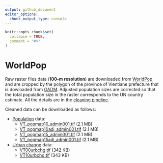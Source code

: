 ```yaml
---
output: github_document
editor_options: 
  chunk_output_type: console
---
```


<!-- README.md is generated from README.Rmd. Please edit that file -->

```r
knitr::opts_chunk$set(
  collapse = TRUE,
  comment = "#>"
)
```
# WorldPop

<!-- badges: start -->
<!-- badges: end -->

Raw raster files data (**100-m resolution**) are downloaded from
[WorldPop](https://www.worldpop.org) and are cropped by the polygon of the
province of Vientiane prefecture that is dowloaded from [GADM](https://gadm.org).
Adjusted population sizes are corrected so that the total population size in the
raster corresponds to the UN country estimate. All the details are in the
[cleaning pipeline](https://ecomore2.github.io/worldpop/make_data.html).

Cleaned data can be downloaded as follows:

* [Population](https://www.worldpop.org/geodata/summary?id=61) data:
  + [VT_popmap10_admin001.tif](https://www.dropbox.com/s/b1byouuilije6ly/VT_popmap10_admin001.tif?dl=0) (2.1 MB)
  + [VT_popmap10adj_admin001.tif](https://www.dropbox.com/s/9ottfpf34oznywx/VT_popmap10adj_admin001.tif?dl=0) (2.1 MB)
  + [VT_popmap15_admin001.tif](https://www.dropbox.com/s/kc8rq5mh6tq2sxk/VT_popmap15_admin001.tif?dl=0) (2.1 MB)
  + [VT_popmap15adj_admin001.tif](https://www.dropbox.com/s/snthubnbx2i4en5/VT_popmap15adj_admin001.tif?dl=0) (2.1 MB)
* [Urban change](https://www.worldpop.org/geodata/summary?id=1228) data:
  + [VT00urbchg.tif](https://www.dropbox.com/s/wdl4mqvod5w0x2t/VT00urbchg.tif?dl=0) (342 KB)
  + [VT10urbchg.tif](https://www.dropbox.com/s/n8hqh2vs6b72fmi/VT10urbchg.tif?dl=0) (343 KB)




